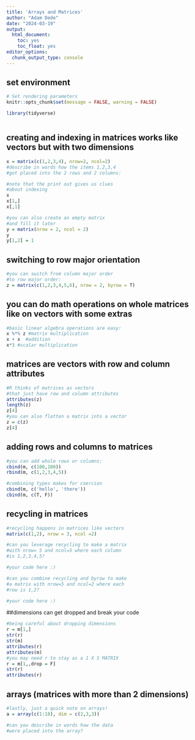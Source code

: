 ```yaml
---
title: 'Arrays and Matrices'
author: "Adam Dede"
date: "2024-03-19"
output:
  html_document:
    toc: yes
    toc_float: yes
editor_options:
  chunk_output_type: console
---
```



## set environment

```r

# Set rendering parameters
knitr::opts_chunk$set(message = FALSE, warning = FALSE)

library(tidyverse)



```

## creating and indexing in matrices works like vectors but with two dimensions

```r
x = matrix(c(1,2,3,4), nrow=2, ncol=2)
#describe in words how the items 1,2,3,4
#got placed into the 2 rows and 2 columns:

#note that the print out gives us clues 
#about indexing
x
x[1,]
x[,1]

#you can also create an empty matrix
#and fill it later
y = matrix(nrow = 2, ncol = 2)
y
y[1,2] = 1

```
## switching to row major orientation
```r

#you can switch from column major order
#to row major order:
z = matrix(c(1,2,3,4,5,6), nrow = 2, byrow = T)


```

## you can do math operations on whole matrices like on vectors with some extras
```r

#basic linear algebra operations are easy:
x %*% z #matrix multiplication
x + x  #addition
x*3 #scalar multiplication


```

## matrices are vectors with row and column attributes
```r
#R thinks of matrices as vectors
#that just have row and column attributes
attributes(z)
length(z)
z[4]
#you can also flatten a matrix into a vector
z = c(z)
z[4]

```

## adding rows and columns to matrices
```r

#you can add whole rows or columns:
cbind(m, c(100,100))
rbind(m, c(1,2,3,4,5))

#combining types makes for coercion 
cbind(m, c('hello', 'there'))
cbind(m, c(T, F))
```
## recycling in matrices
```r
#recycling happens in matrices like vectors
matrix(c(1,2), nrow = 3, ncol =2)

#can you leverage recycling to make a matrix
#with nrow= 5 and ncol=5 where each column
#is 1,2,3,4,5? 

#your code here :)

#can you combine recycling and byrow to make
#a matrix with nrow=5 and ncol=2 where each
#row is 1,2? 

#your code here :)
```
##dimensions can get dropped and break your code
```r
#being careful about dropping dimensions
r = m[1,]
str(r)
str(m)
attributes(r)
attributes(m)
#you may need r to stay as a 1 X 5 MATRIX
r = m[1,,drop = F]
str(r)
attributes(r)
```

## arrays (matrices with more than 2 dimensions)
```r
#lastly, just a quick note on arrays! 
a = array(c(1:18), dim = c(2,3,3))

#can you describe in words how the data
#were placed into the array? 


```
